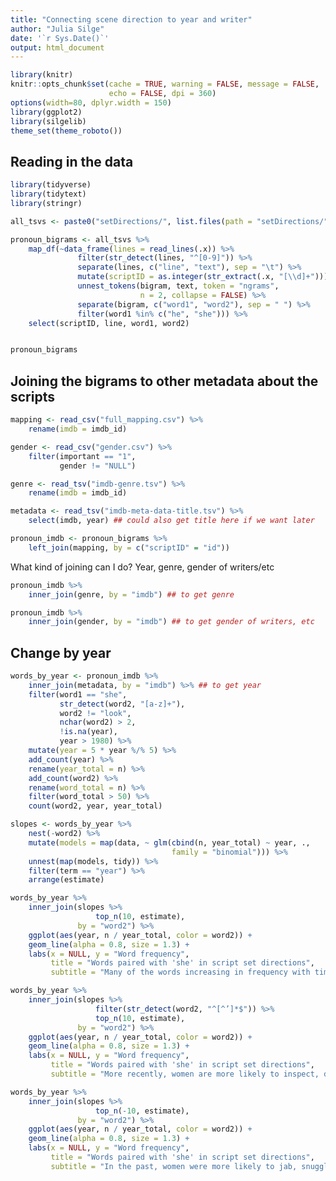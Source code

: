 ```yaml
---
title: "Connecting scene direction to year and writer"
author: "Julia Silge"
date: '`r Sys.Date()`'
output: html_document
---
```


```r
library(knitr)
knitr::opts_chunk$set(cache = TRUE, warning = FALSE, message = FALSE, 
                      echo = FALSE, dpi = 360)
options(width=80, dplyr.width = 150)
library(ggplot2)
library(silgelib)
theme_set(theme_roboto())
```

## Reading in the data

```r
library(tidyverse)
library(tidytext)
library(stringr)

all_tsvs <- paste0("setDirections/", list.files(path = "setDirections/", pattern = ".tsv$"))

pronoun_bigrams <- all_tsvs %>%
    map_df(~data_frame(lines = read_lines(.x)) %>%
               filter(str_detect(lines, "^[0-9]")) %>%
               separate(lines, c("line", "text"), sep = "\t") %>%
               mutate(scriptID = as.integer(str_extract(.x, "[\\d]+"))) %>%
               unnest_tokens(bigram, text, token = "ngrams", 
                             n = 2, collapse = FALSE) %>%
               separate(bigram, c("word1", "word2"), sep = " ") %>%
               filter(word1 %in% c("he", "she"))) %>%
    select(scriptID, line, word1, word2)


pronoun_bigrams
```

## Joining the bigrams to other metadata about the scripts


```r

mapping <- read_csv("full_mapping.csv") %>%
    rename(imdb = imdb_id)

gender <- read_csv("gender.csv") %>%
    filter(important == "1",
           gender != "NULL")

genre <- read_tsv("imdb-genre.tsv") %>%
    rename(imdb = imdb_id)

metadata <- read_tsv("imdb-meta-data-title.tsv") %>%
    select(imdb, year) ## could also get title here if we want later

pronoun_imdb <- pronoun_bigrams %>%
    left_join(mapping, by = c("scriptID" = "id")) 
```

What kind of joining can I do? Year, genre, gender of writers/etc

```r

pronoun_imdb %>%
    inner_join(genre, by = "imdb") ## to get genre

pronoun_imdb %>%
    inner_join(gender, by = "imdb") ## to get gender of writers, etc

```


## Change by year


```r
words_by_year <- pronoun_imdb %>%
    inner_join(metadata, by = "imdb") %>% ## to get year
    filter(word1 == "she",
           str_detect(word2, "[a-z]+"),
           word2 != "look",
           nchar(word2) > 2,
           !is.na(year),
           year > 1980) %>%
    mutate(year = 5 * year %/% 5) %>%
    add_count(year) %>%
    rename(year_total = n) %>%
    add_count(word2) %>%
    rename(word_total = n) %>%
    filter(word_total > 50) %>%
    count(word2, year, year_total)

slopes <- words_by_year %>%
    nest(-word2) %>%
    mutate(models = map(data, ~ glm(cbind(n, year_total) ~ year, ., 
                                    family = "binomial"))) %>%
    unnest(map(models, tidy)) %>%
    filter(term == "year") %>%
    arrange(estimate)
```


```r
words_by_year %>%
    inner_join(slopes %>%
                   top_n(10, estimate), 
               by = "word2") %>%
    ggplot(aes(year, n / year_total, color = word2)) +
    geom_line(alpha = 0.8, size = 1.3) +
    labs(x = NULL, y = "Word frequency",
         title = "Words paired with 'she' in script set directions",
         subtitle = "Many of the words increasing in frequency with time are negative contractions")
```


```r
words_by_year %>%
    inner_join(slopes %>%
                   filter(str_detect(word2, "^[^’]*$")) %>%
                   top_n(10, estimate), 
               by = "word2") %>%
    ggplot(aes(year, n / year_total, color = word2)) +
    geom_line(alpha = 0.8, size = 1.3) +
    labs(x = NULL, y = "Word frequency",
         title = "Words paired with 'she' in script set directions",
         subtitle = "More recently, women are more likely to inspect, drift, steal, exhale,  breathe")
```


```r
words_by_year %>%
    inner_join(slopes %>%
                   top_n(-10, estimate), 
               by = "word2") %>%
    ggplot(aes(year, n / year_total, color = word2)) +
    geom_line(alpha = 0.8, size = 1.3) +
    labs(x = NULL, y = "Word frequency",
         title = "Words paired with 'she' in script set directions",
         subtitle = "In the past, women were more likely to jab, snuggle, fling, whirl, shriek")
```


